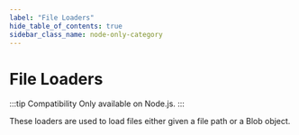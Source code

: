 ```yaml
---
label: "File Loaders"
hide_table_of_contents: true
sidebar_class_name: node-only-category
---
```


# File Loaders

:::tip Compatibility
Only available on Node.js.
:::

These loaders are used to load files either given a file path or a Blob object.


<DocCardList />
